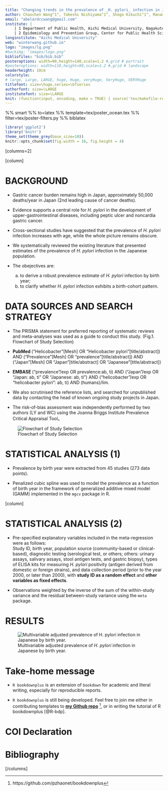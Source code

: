 ```yaml
---
title: "Changing trends in the prevalence of _H. pylori_ infection in Japan (1908-2003): a systematic review and meta-regression analysis of 170,000 individuals"
author: Chaochen Wang^1^, Takeshi Nishiyama^1^, Shogo Kikuchi^1^, Manami Inoue^2^,  Norie Sawada^2^, Shoichiro Tsugane^2^, Yingsong Lin^1^
email: "abelardccwang@gmail.com"
institute: | 
    | 1 Department of Public Health, Aichi Medical University, Nagakute, Aichi, Japan; 
    | 2 Epidemiology and Prevention Group, Center for Public Health Sciences, National Cancer Center, Tokyo, Japan
longinstitute: "Aichi Medical University"
web: "winterwang.github.io"
logo: "images/lg.png"
#backimg: "images/logo.png"
bibliofiles: "bib/bib.bib"
posteroptions: width=90,height=140,scale=1.2 #,grid # portrait
#posteroptions: width=110,height=90,scale=1.2 #,grid # landscape
headerheight: 18cm
colorstyle:
# large, Large, LARGE, huge, Huge, veryHuge, VeryHuge, VERYHuge
titlefont: size=\huge,series=\bfseries
authorfont: size=\LARGE
institutefont: size=\LARGE
knit: (function(input, encoding, make = TRUE) { source('tex/makefile-renderer.R', local = TRUE) })
---
```


%% smart
%% to=latex
%% template=tex/poster_ocean.tex
%% filter=tex/poster-filters.py
%% biblatex

```r
library('ggplot2')
library('knitr')
theme_set(theme_grey(base_size=10))
knitr::opts_chunk$set(fig.width = 16, fig.height = 4)
```

[columns=2]

[column]

# BACKGROUND

-  Gastric cancer burden remains high in Japan, approximately 50,000 deaths/year in Japan (2nd leading cause of cancer deaths).

-  Evidence supports a central role for _H. pylori_ in the development of upper-gastrointestinal diseases, including peptic ulcer and noncardia gastric cancer.

-  Cross-sectional studies have suggested that the prevalence of _H. pylori_ infection increases with age, while the whole picture remains obscure.

-  We systematically reviewed the existing literature that presented estimates of the prevalence of _H. pylori_ infection in the Japanese population.

-  The obejectives are:  
   a) to derive a robust prevalence estimate of _H. pylori_ infection by birth year;   
   b) to clarify whether _H. pylori_ infection exhibits a birth-cohort pattern. 

<!--

- Standard abreviations \\eg and \\ie for \eg and \ie
- Units like \pps{900}
- **Highlights** and *highlights*

-->

# DATA SOURCES AND SEARCH STRATEGY

- The PRISMA statement for preferred reporting of systematic reviews and meta-analyses was used as a guide to conduct this study. (Fig.1. Flowchart of Study Selection) 

- **PubMed ** ("Helicobacter"[Mesh] OR "Helicobacter pylori"[title/abstract]) AND ("Prevalence"[Mesh] OR "prevalence"[title/abstract]) AND ("Japan"[Mesh] OR "Japan"[title/abstract] OR "Japanese"[title/abstract])

- **EMBASE **  ("prevalence"/exp OR prevalence:ab, ti) AND ("Japan"/exp OR "Japan: ab, ti" OR "Japanese: ab, ti") AND ("helicobacter"/exp OR "helicobacter pylori": ab, ti) AND (humans)/lim.

- We also scrutinised the reference lists, and searched for unpublished data by contacting the head of known ongoing study projects in Japan. 

- The risk-of-bias assessment was independently performed by two authors (LY and WC) using the Joanna Briggs Institute Prevalence Critical Appraisal Tool。

![Flowchart of Study Selection](images/Figure_1.png)

# STATISTICAL ANALYSIS (1)

- Prevalence by birth year were extracted from 45 studies (273 data points).

- Penalized cubic spline was used to model the prevalence as a function of birth year in the framework of generalized additive mixed model (GAMM) implemented in the `mgcv` package in R. 

[column]

# STATISTICAL ANALYSIS (2) 

- Pre-specified explanatory variables included in the meta-regression were as follows:   
  Study ID, birth year, population source (community-based or clinical-based), diagnostic testing (serological test, or others; others: urinary assays, salivary assays, stool antigen tests, and gastric biopsy), types of ELISA kits for measuring _H. pylori_ positivity (antigen derived from domestic or foreign strains), and data collection period (prior to the year 2000, or later than 2000), with **study ID as a random effect** and **other variables as fixed effects**.

- Observations weighted by the inverse of the sum of the within-study variance and the residual between-study variance using the `meta` package.



# RESULTS

![Multivariable adjusted prevalence of _H. pylori_ infection in Japanese by birth year.](images/main.png)

# Take-home message

- `R bookdownplus` is an extension of `bookdown` for academic and literal writing, especially for reproducible reports.

- `R bookdownplus` is still being developed. Feel free to join me either in contributing templates to [**my Github repo**](https://github.com/pzhaonet/bookdownplus) ^[https://github.com/pzhaonet/bookdownplus], or in writing the tutorial of R bookdownplus [@R-bdp].

<!--\vskip0.5cm

[/columns]


[columns=2]

[column]

-->

# COI Declaration



\vskip1.5cm


# Bibliography

\printbibliography

<!--\vskip4.4cm-->

[/columns]
